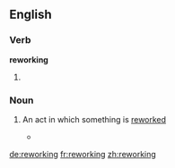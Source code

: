 ==English==

===Verb===
'''reworking'''

# {{present participle of|[[rework]]}}

===Noun===
{{en-noun}}

# {{context|gerund of [[rework]]}} An act in which something is [[rework]]ed
#*{{quote-news|year=1988|date=September 9|author=David Whiteis|title=Stuff enough: Raful Neal and the bluesman's dilemma|work=Chicago Reader|url=https://securesite.chireader.com/cgi-bin/Archive/abridged2.bat?path=1988/880909/NEAL
|passage=It was the exhilaration of moments like this that made the audience somewhat restless during the band's long warm-up sets later in the evening, sets primarily made up of craftsmanly but unimaginative '''reworkings''' of contemporary pop-funk. }}

[[de:reworking]]
[[fr:reworking]]
[[zh:reworking]]